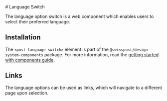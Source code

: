 
<Meta of={languageSwitchStories} />

<div className="docs-title">
  # Language Switch

  <link-design of={JSON.stringify(languageSwitchStories)}></link-design>
</div>

<p className="lead">The language option switch is a web component which enables users to select their preferred
  language.</p>

<Canvas sourceState="shown" of={languageSwitchStories.Default} />

<Controls of={languageSwitchStories.Default} />

## Installation

The `<post-language-switch>` element is part of the `@swisspost/design-system-components` package.
For more information, read the [getting started with components guide](/?path=/docs/edfb619b-fda1-4570-bf25-20830303d483--docs).

## Links

The language options can be used as links, which will navigate to a different page upon selection.

<Canvas sourceState="shown" of={languageSwitchStories.Links} />
